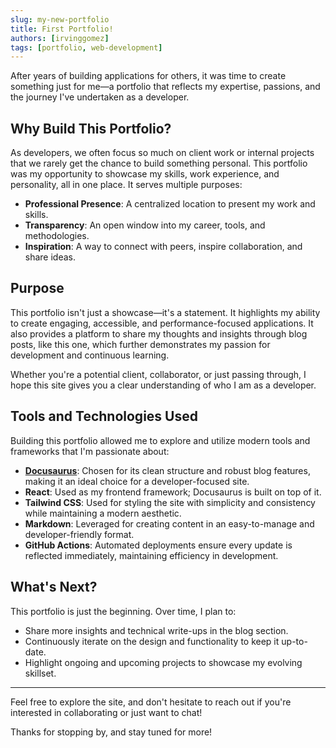 ```yaml
---
slug: my-new-portfolio
title: First Portfolio!
authors: [irvinggomez]
tags: [portfolio, web-development]
---
```


After years of building applications for others, it was time to create something just for me—a portfolio that reflects my expertise, passions, and the journey I've undertaken as a developer.

<!-- truncate -->

## Why Build This Portfolio?

As developers, we often focus so much on client work or internal projects that we rarely get the chance to build something personal. This portfolio was my opportunity to showcase my skills, work experience, and personality, all in one place. It serves multiple purposes:

- **Professional Presence**: A centralized location to present my work and skills.
- **Transparency**: An open window into my career, tools, and methodologies.
- **Inspiration**: A way to connect with peers, inspire collaboration, and share ideas.

## Purpose

This portfolio isn't just a showcase—it's a statement. It highlights my ability to create engaging, accessible, and performance-focused applications. It also provides a platform to share my thoughts and insights through blog posts, like this one, which further demonstrates my passion for development and continuous learning.

Whether you're a potential client, collaborator, or just passing through, I hope this site gives you a clear understanding of who I am as a developer.

## Tools and Technologies Used

Building this portfolio allowed me to explore and utilize modern tools and frameworks that I'm passionate about:

- **[Docusaurus](https://docusaurus.io/)**: Chosen for its clean structure and robust blog features, making it an ideal choice for a developer-focused site.
- **React**: Used as my frontend framework; Docusaurus is built on top of it.
- **Tailwind CSS**: Used for styling the site with simplicity and consistency while maintaining a modern aesthetic.
- **Markdown**: Leveraged for creating content in an easy-to-manage and developer-friendly format.
- **GitHub Actions**: Automated deployments ensure every update is reflected immediately, maintaining efficiency in development.

## What's Next?

This portfolio is just the beginning. Over time, I plan to:

- Share more insights and technical write-ups in the blog section.
- Continuously iterate on the design and functionality to keep it up-to-date.
- Highlight ongoing and upcoming projects to showcase my evolving skillset.

---

Feel free to explore the site, and don't hesitate to reach out if you're interested in collaborating or just want to chat!

Thanks for stopping by, and stay tuned for more!
